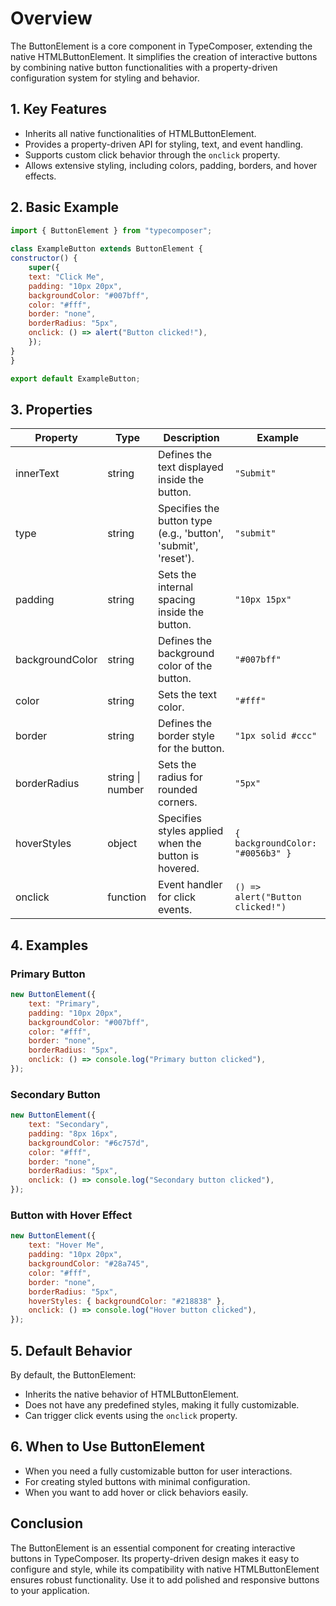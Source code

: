 # Overview

The ButtonElement is a core component in TypeComposer, extending the native HTMLButtonElement. It simplifies the creation of interactive buttons by combining native button functionalities with a property-driven configuration system for styling and behavior.

## 1. Key Features

- Inherits all native functionalities of HTMLButtonElement.
- Provides a property-driven API for styling, text, and event handling.
- Supports custom click behavior through the `onclick` property.
- Allows extensive styling, including colors, padding, borders, and hover effects.

## 2. Basic Example

```javascript
import { ButtonElement } from "typecomposer";
		  
class ExampleButton extends ButtonElement {
constructor() {
	super({
	text: "Click Me",
	padding: "10px 20px",
	backgroundColor: "#007bff",
	color: "#fff",
	border: "none",
	borderRadius: "5px",
	onclick: () => alert("Button clicked!"),
	});
}
}

export default ExampleButton;
```

## 3. Properties

| Property | Type | Description | Example |
|----------|------|-------------|---------|
| innerText | string | Defines the text displayed inside the button. | `"Submit"` |
| type | string | Specifies the button type (e.g., 'button', 'submit', 'reset'). | `"submit"` |
| padding | string | Sets the internal spacing inside the button. | `"10px 15px"` |
| backgroundColor | string | Defines the background color of the button. | `"#007bff"` |
| color | string | Sets the text color. | `"#fff"` |
| border | string | Defines the border style for the button. | `"1px solid #ccc"` |
| borderRadius | string \| number | Sets the radius for rounded corners. | `"5px"` |
| hoverStyles | object | Specifies styles applied when the button is hovered. | `{ backgroundColor: "#0056b3" }` |
| onclick | function | Event handler for click events. | `() => alert("Button clicked!")` |

## 4. Examples

### Primary Button

```javascript
new ButtonElement({
	text: "Primary",
	padding: "10px 20px",
	backgroundColor: "#007bff",
	color: "#fff",
	border: "none",
	borderRadius: "5px",
	onclick: () => console.log("Primary button clicked"),
});
```

### Secondary Button

```javascript
new ButtonElement({
	text: "Secondary",
	padding: "8px 16px",
	backgroundColor: "#6c757d",
	color: "#fff",
	border: "none",
	borderRadius: "5px",
	onclick: () => console.log("Secondary button clicked"),
});
```

### Button with Hover Effect

```javascript
new ButtonElement({
	text: "Hover Me",
	padding: "10px 20px",
	backgroundColor: "#28a745",
	color: "#fff",
	border: "none",
	borderRadius: "5px",
	hoverStyles: { backgroundColor: "#218838" },
	onclick: () => console.log("Hover button clicked"),
});
```

## 5. Default Behavior

By default, the ButtonElement:
- Inherits the native behavior of HTMLButtonElement.
- Does not have any predefined styles, making it fully customizable.
- Can trigger click events using the `onclick` property.

## 6. When to Use ButtonElement

- When you need a fully customizable button for user interactions.
- For creating styled buttons with minimal configuration.
- When you want to add hover or click behaviors easily.

## Conclusion

The ButtonElement is an essential component for creating interactive buttons in TypeComposer. Its property-driven design makes it easy to configure and style, while its compatibility with native HTMLButtonElement ensures robust functionality. Use it to add polished and responsive buttons to your application.
